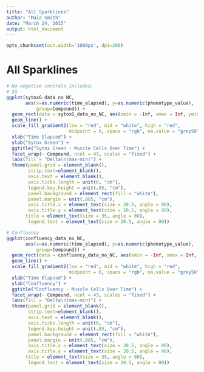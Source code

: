 ```yaml
---
title: "All Sparklines"
author: "Maia Smith"
date: "March 24, 2015"
output: html_document
---
```


```r
opts_chunk$set(out.width='1000px', dpi=200)
```

All Sparklines
================

```r
# No negative controls included.
# SG
ggplot(sytoxG_data_no_NC, 
       aes(x=as.numeric(time_elapsed), y=as.numeric(phenotype_value), 
           group=Compound)) +
  geom_rect(data = sytoxG_data_no_NC, aes(xmin = -Inf, xmax = Inf, ymin = -Inf, ymax = Inf, fill = delta_min_max), alpha = 0.4) +
  geom_line() +
  scale_fill_gradient2(low = "red", mid = "white", high = "red",
                       midpoint = 0, space = "rgb", na.value = "grey50", guide = "colourbar") + 
  xlab("Time Elapsed") +
  ylab("Sytox Green") +
  ggtitle("Sytox Green - Muscle Cells Over Time") +
  facet_wrap(~ Compound, ncol = 43, scales = "fixed") +
  labs(fill = "Delta\n(max-min)") +
  theme(panel.grid = element_blank(),
        strip.text=element_blank(),
        axis.text = element_blank(),
        axis.ticks.length = unit(0, "cm"),
        legend.key.height = unit(.85, "cm"),
        panel.background = element_rect(fill = "white"),
        panel.margin = unit(.085, "cm"),
        axis.title.x = element_text(size = 20.5, angle = 00),
        axis.title.y = element_text(size = 20.5, angle = 90),
       title = element_text(size = 35, angle = 00),
        legend.text = element_text(size = 20.5, angle = 00))

# Confluency
ggplot(confluency_data_no_NC, 
       aes(x=as.numeric(time_elapsed), y=as.numeric(phenotype_value), 
           group=Compound)) +
  geom_rect(data = confluency_data_no_NC, aes(xmin = -Inf, xmax = Inf, ymin = -Inf, ymax = Inf, fill = delta_min_max), alpha = 0.4) +
  geom_line() +
  scale_fill_gradient2(low = "red", mid = "white", high = "red",
                       midpoint = 0, space = "rgb", na.value = "grey50", guide = "colourbar") + 
  xlab("Time Elapsed") +
  ylab("Confluency") +
  ggtitle("Confluency - Muscle Cells Over Time") +
  facet_wrap(~ Compound, ncol = 43, scales = "fixed") +
  labs(fill = "Delta\n(max-min)") +
  theme(panel.grid = element_blank(),
        strip.text=element_blank(),
        axis.text = element_blank(),
        axis.ticks.length = unit(0, "cm"),
        legend.key.height = unit(.85, "cm"),
        panel.background = element_rect(fill = "white"),
        panel.margin = unit(.085, "cm"),
        axis.title.x = element_text(size = 20.5, angle = 00),
        axis.title.y = element_text(size = 20.5, angle = 90),
       title = element_text(size = 35, angle = 00),
        legend.text = element_text(size = 20.5, angle = 00))
```